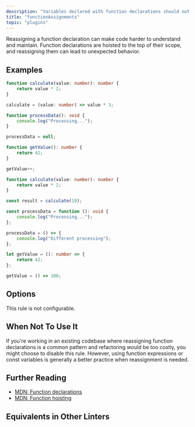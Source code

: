 ```yaml
---
description: "Variables declared with function declarations should not be reassigned."
title: "functionAssignments"
topic: "plugins"
---
```



<RuleSummary plugin="ts" rule="functionAssignments" />

Reassigning a function declaration can make code harder to understand and maintain.
Function declarations are hoisted to the top of their scope, and reassigning them can lead to unexpected behavior.

## Examples

<Tabs>
<TabItem label="❌ Incorrect">

```ts
function calculate(value: number): number {
	return value * 2;
}

calculate = (value: number) => value * 3;
```

```ts
function processData(): void {
	console.log("Processing...");
}

processData = null;
```

```ts
function getValue(): number {
	return 42;
}

getValue++;
```

</TabItem>
<TabItem label="✅ Correct">

```ts
function calculate(value: number): number {
	return value * 2;
}

const result = calculate(10);
```

```ts
const processData = function (): void {
	console.log("Processing...");
};

processData = () => {
	console.log("Different processing");
};
```

```ts
let getValue = (): number => {
	return 42;
};

getValue = () => 100;
```

</TabItem>
</Tabs>

## Options

This rule is not configurable.

## When Not To Use It

If you're working in an existing codebase where reassigning function declarations is a common pattern and refactoring would be too costly, you might choose to disable this rule.
However, using function expressions or const variables is generally a better practice when reassignment is needed.

## Further Reading

- [MDN: Function declarations](https://developer.mozilla.org/en-US/docs/Web/JavaScript/Reference/Statements/function)
- [MDN: Function hoisting](https://developer.mozilla.org/en-US/docs/Glossary/Hoisting#function_hoisting)

## Equivalents in Other Linters

<RuleEquivalents pluginId="ts" ruleId="functionAssignments" />
